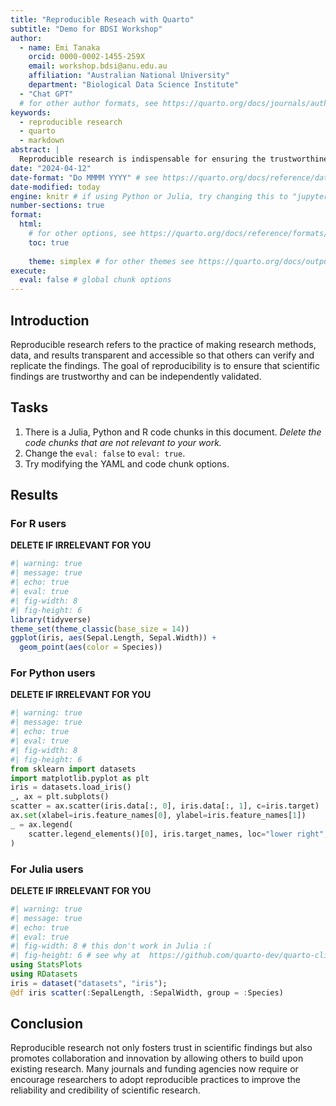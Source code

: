 ```yaml
---
title: "Reproducible Reseach with Quarto"
subtitle: "Demo for BDSI Workshop"
author:  
  - name: Emi Tanaka
    orcid: 0000-0002-1455-259X
    email: workshop.bdsi@anu.edu.au
    affiliation: "Australian National University"
    department: "Biological Data Science Institute"
  - "Chat GPT"
  # for other author formats, see https://quarto.org/docs/journals/authors.html
keywords: 
  - reproducible research
  - quarto 
  - markdown
abstract: | 
  Reproducible research is indispensable for ensuring the trustworthiness of scientific findings. This abstract explores its significance, emphasizing open access to data, code, and documentation. Key practices such as version control and reproducible environments are highlighted for their role in enhancing verifiability. Additionally, the integration of reproducibility criteria in peer review is discussed. Overall, reproducible research serves as a vital framework for advancing scientific knowledge with transparency and integrity.
date: "2024-04-12"
date-format: "Do MMMM YYYY" # see https://quarto.org/docs/reference/dates.html
date-modified: today
engine: knitr # if using Python or Julia, try changing this to "jupyter" if it is not working
number-sections: true
format: 
  html:
    # for other options, see https://quarto.org/docs/reference/formats/html.html
    toc: true
    
    theme: simplex # for other themes see https://quarto.org/docs/output-formats/html-themes.html
execute: 
  eval: false # global chunk options
---
```


## Introduction 

Reproducible research refers to the practice of making research methods, data, and results transparent and accessible so that others can verify and replicate the findings. The goal of reproducibility is to ensure that scientific findings are trustworthy and can be independently validated.


## Tasks

::: callout-warning

1. There is a Julia, Python and R code chunks in this document. _Delete the code chunks that are not relevant to your work._
2. Change the `eval: false` to `eval: true`.
3. Try modifying the YAML and code chunk options.

:::


## Results 

### For **R** users 

**DELETE IF IRRELEVANT FOR YOU**

```r
#| warning: true
#| message: true
#| echo: true
#| eval: true
#| fig-width: 8
#| fig-height: 6
library(tidyverse)
theme_set(theme_classic(base_size = 14))
ggplot(iris, aes(Sepal.Length, Sepal.Width)) +
  geom_point(aes(color = Species))
```

### For **Python** users

**DELETE IF IRRELEVANT FOR YOU**


```python
#| warning: true
#| message: true
#| echo: true
#| eval: true
#| fig-width: 8
#| fig-height: 6
from sklearn import datasets
import matplotlib.pyplot as plt
iris = datasets.load_iris()
_, ax = plt.subplots()
scatter = ax.scatter(iris.data[:, 0], iris.data[:, 1], c=iris.target)
ax.set(xlabel=iris.feature_names[0], ylabel=iris.feature_names[1])
_ = ax.legend(
    scatter.legend_elements()[0], iris.target_names, loc="lower right", title="Species"
)
```

### For **Julia** users

**DELETE IF IRRELEVANT FOR YOU**


```julia
#| warning: true
#| message: true
#| echo: true
#| eval: true
#| fig-width: 8 # this don't work in Julia :(
#| fig-height: 6 # see why at  https://github.com/quarto-dev/quarto-cli/issues/3155
using StatsPlots
using RDatasets
iris = dataset("datasets", "iris");
@df iris scatter(:SepalLength, :SepalWidth, group = :Species)
```


## Conclusion 

Reproducible research not only fosters trust in scientific findings but also promotes collaboration and innovation by allowing others to build upon existing research. Many journals and funding agencies now require or encourage researchers to adopt reproducible practices to improve the reliability and credibility of scientific research.